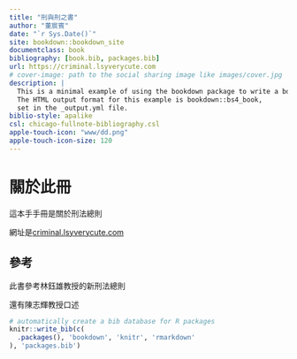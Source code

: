```yaml
--- 
title: "刑與刑之書"
author: "董宸賓"
date: "`r Sys.Date()`"
site: bookdown::bookdown_site
documentclass: book
bibliography: [book.bib, packages.bib]
url: https://criminal.lsyverycute.com
# cover-image: path to the social sharing image like images/cover.jpg
description: |
  This is a minimal example of using the bookdown package to write a book.
  The HTML output format for this example is bookdown::bs4_book,
  set in the _output.yml file.
biblio-style: apalike
csl: chicago-fullnote-bibliography.csl
apple-touch-icon: "www/dd.png"
apple-touch-icon-size: 120
---
```


# 關於此冊

這本手手冊是關於刑法總則

網址是[criminal.lsyverycute.com](criminal.lsyverycute.com)

## 參考

此書參考林鈺雄教授的新刑法總則

還有陳志輝教授口述

```r
# automatically create a bib database for R packages
knitr::write_bib(c(
  .packages(), 'bookdown', 'knitr', 'rmarkdown'
), 'packages.bib')
```



